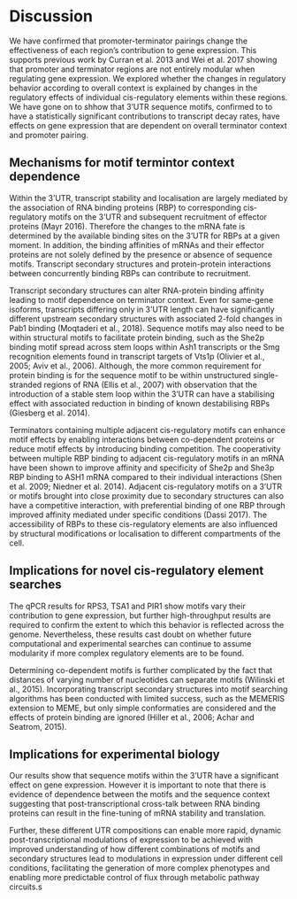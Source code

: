 # Discussion

We have confirmed that promoter-terminator pairings change the effectiveness of each region's contribution to gene expression. This supports previous work by Curran et al. 2013 and  Wei et al. 2017 showing that promoter and terminator regions are not entirely modular when regulating gene expression. We explored whether the changes in regulatory behavior according to overall context is explained by changes in the regulatory effects of individual cis-regulatory elements within these regions. We have gone on to shhow that 3'UTR sequence motifs, confirmed to to have a statistically significant contributions to transcript decay rates, have effects on gene expression that are dependent on overall terminator context and promoter pairing. 

## Mechanisms for motif termintor context dependence

Within the 3'UTR, transcript stability and localisation are largely mediated by the association of RNA binding proteins (RBP) to corresponding cis-regulatory motifs on the 3’UTR and subsequent recruitment of effector proteins (Mayr 2016). Therefore the changes to the mRNA fate is determined by the available binding sites on the 3’UTR for RBPs at a given moment. In addition, the binding affinities of mRNAs and their effector proteins are not solely defined by the presence or absence of sequence motifs. Transcript secondary structures and protein-protein interactions between concurrently binding RBPs can contribute to recruitment.

Transcript secondary structures can alter RNA-protein binding affinity leading to motif dependence on terminator context. Even for same-gene isoforms, transcripts differing only in 3'UTR length can have significantly different upstream secondary structures with associated 2-fold changes in Pab1 binding (Moqtaderi et al., 2018). Sequence motifs may also need to be within structural motifs to facilitate protein binding, such as the She2p binding motif spread across stem loops within Ash1 transcripts or the Smg recognition elements found in transcript targets of Vts1p (Olivier et al., 2005; Aviv et al., 2006). Although, the more common requirement for protein binding is for the sequence motif to be within unstructured single-stranded regions of RNA (Ellis et al., 2007) with observation that the introduction of a stable stem loop within the 3’UTR can have a stabilising effect with associated reduction in binding of known destabilising RBPs (Giesberg et al. 2014).

Terminators containing multiple adjacent cis-regulatory motifs can enhance motif effects by enabling interactions between co-dependent proteins or reduce motif effects by introducing binding competition. The cooperativity between multiple RBP binding to adjacent cis-regulatory motifs in an mRNA have been shown to improve affinity and specificity of She2p and She3p RBP binding to ASH1 mRNA compared to their individual interactions (Shen et al. 2009; Niedner et al. 2014). Adjacent cis-regulatory motifs on a 3’UTR or motifs brought into close proximity due to secondary structures can also have a competitive interaction, with preferential binding of one RBP through improved affinity mediated under specific conditions (Dassi 2017). The accessibility of RBPs to these cis-regulatory elements are also influenced by structural modifications or localisation to different compartments of the cell. 


## Implications for novel cis-regulatory element searches

The qPCR results for RPS3, TSA1 and PIR1 show motifs vary their contribution to gene expression, but further high-throughput results are required to confirm the extent to which this behavior is reflected across the genome. Nevertheless, these results cast doubt on whether future computational and experimental searches can continue to assume modularity if more complex regulatory elements are to be found.

Determining co-dependent motifs is further complicated by the fact that distances of varying number of nucleotides can separate motifs (Wilinski et al., 2015). Incorporating transcript secondary structures into motif searching algorithms has been conducted with limited success, such as the MEMERIS extension to MEME, but only simple conformaties are considered and the effects of protein binding are ignored (Hiller et al., 2006; Achar and Seatrom, 2015). 

## Implications for experimental biology

Our results show that sequence motifs within the 3'UTR have a significant effect on gene expression. However it is important to note that there is evidence of dependence between the motifs and the sequence context suggesting that post-transcriptional cross-talk between RNA binding proteins can result in the fine-tuning of mRNA stability and translation. 

Further, these different UTR compositions can enable more rapid, dynamic post-transcriptional modulations of expression to be achieved with improved understanding of how different combinations of motifs and secondary structures lead to modulations in expression under different cell conditions, facilitating the generation of more complex phenotypes and enabling more predictable control of flux through metabolic pathway circuits.s